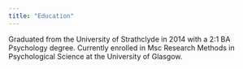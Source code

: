 ```yaml
---
title: "Education"
---
```



Graduated from the University of Strathclyde in 2014 with a 2:1 BA Psychology degree. Currently enrolled in Msc Research Methods in Psychological Science at the University of Glasgow. 
